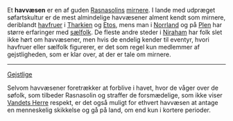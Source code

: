 {{title:Havvæsen}}
{{author:Laura Holmegaard}}
{{timestamp:2010-10-02T18:01:27Z}}
{{copyright:Havvæsen}}
Et '''havvæsen''' er en af guden [[Rasnasolin|Rasnasolins]] [[mirner|mirnere]]. I lande med udpræget søfartskultur er de mest almindelige havvæsener alment kendt som mirnere, deriblandt [[havfrue|havfruer]] i [[Tharkien]] og [[Etos]], mens man i [[Norrland]] og på [[Plen]] har større erfaringer med [[sælfolk]]. De fleste andre steder i [[Niraham]] har folk slet ikke hørt om havvæsener, men hvis de endelig kender til eventyr, hvori havfruer eller sælfolk figurerer, er det som regel kun medlemmer af gejstligheden, som er klar over, at der er tale om mirnere.


----
[[Gejstlig|Gejstlige]]


Selvom havvæsener foretrækker at forblive i havet, hvor de våger over de søfolk, som tilbeder Rasnasolin og straffer de forsmædelige, som ikke viser [[Vandets Herre]] respekt, er det også muligt for ethvert havvæsen at antage en menneskelig skikkelse og gå på land, om end kun i kortere perioder.